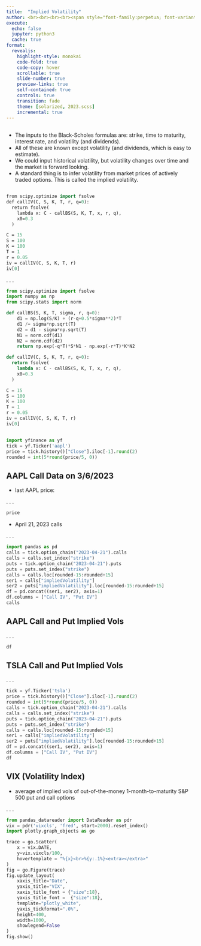 ```yaml
---
title:  "Implied Volatility"
author: <br><br><br><br><span style="font-family:perpetua; font-variant:small-caps; color:#606060;">Kerry Back</span><br><br><img src="RiceBusiness-transparent-logo-sm.png"  height=80>
execute:
  echo: false
  jupyter: python3
  cache: true
format: 
  revealjs:
    highlight-style: monokai
    code-fold: true
    code-copy: hover
    scrollable: true
    slide-number: true
    preview-links: true
    self-contained: true
    controls: true
    transition: fade
    theme: [solarized, 2023.scss]
    incremental: true
---
```


##
- The inputs to the Black-Scholes formulas are: strike, time to maturity, interest rate, and volatility (and dividends).  
- All of these are known except volatility (and dividends, which is easy to estimate).
- We could input historical volatility, but volatility changes over time and the market is forward looking.
- A standard thing is to infer volatility from market prices of actively traded options.  This is called the implied volatility.

## 

```.p
from scipy.optimize import fsolve
def callIV(C, S, K, T, r, q=0):
  return fsolve(
    lambda x: C - callBS(S, K, T, x, r, q),
    x0=0.3
  )

C = 15
S = 100
K = 100
T = 1
r = 0.05
iv = callIV(C, S, K, T, r)
iv[0]
```

. . .


```python
from scipy.optimize import fsolve
import numpy as np
from scipy.stats import norm

def callBS(S, K, T, sigma, r, q=0):
    d1 = np.log(S/K) + (r-q+0.5*sigma**2)*T
    d1 /= sigma*np.sqrt(T)
    d2 = d1 - sigma*np.sqrt(T)
    N1 = norm.cdf(d1)
    N2 = norm.cdf(d2)
    return np.exp(-q*T)*S*N1 - np.exp(-r*T)*K*N2

def callIV(C, S, K, T, r, q=0):
  return fsolve(
    lambda x: C - callBS(S, K, T, x, r, q),
    x0=0.3
  )

C = 15
S = 100
K = 100
T = 1
r = 0.05
iv = callIV(C, S, K, T, r)
iv[0]
```

##

```python
import yfinance as yf
tick = yf.Ticker('aapl')
price = tick.history()["Close"].iloc[-1].round(2)
rounded = int(5*round(price/5, 0))
```

## AAPL Call Data on 3/6/2023

- last AAPL price:

. . .

```python
price
```

- April 21, 2023 calls

. . .

```python
import pandas as pd
calls = tick.option_chain("2023-04-21").calls
calls = calls.set_index("strike")
puts = tick.option_chain("2023-04-21").puts
puts = puts.set_index("strike")
calls = calls.loc[rounded-15:rounded+15]
ser1 = calls["impliedVolatility"]
ser2 = puts["impliedVolatility"].loc[rounded-15:rounded+15]
df = pd.concat((ser1, ser2), axis=1)
df.columns = ["Call IV", "Put IV"]
calls
```

## AAPL Call and Put Implied Vols

. . .

```python
df
```


## TSLA Call and Put Implied Vols {.smaller}

. . .

```python
tick = yf.Ticker('tsla')
price = tick.history()["Close"].iloc[-1].round(2)
rounded = int(5*round(price/5, 0))
calls = tick.option_chain("2023-04-21").calls
calls = calls.set_index("strike")
puts = tick.option_chain("2023-04-21").puts
puts = puts.set_index("strike")
calls = calls.loc[rounded-15:rounded+15]
ser1 = calls["impliedVolatility"]
ser2 = puts["impliedVolatility"].loc[rounded-15:rounded+15]
df = pd.concat((ser1, ser2), axis=1)
df.columns = ["Call IV", "Put IV"]
df
```

## VIX (Volatility Index)

- average of implied vols of out-of-the-money 1-month-to-maturity S&P 500 put and call options

. . .

```python
from pandas_datareader import DataReader as pdr
vix = pdr('vixcls', 'fred', start=2000).reset_index()
import plotly.graph_objects as go

trace = go.Scatter(
    x = vix.DATE,
    y=vix.vixcls/100,
    hovertemplate = "%{x}<br>%{y:.1%}<extra></extra>"
)
fig = go.Figure(trace)
fig.update_layout(
    xaxis_title="Date",
    yaxis_title="VIX",
    xaxis_title_font = {"size":18},
    yaxis_title_font =  {"size":18},
    template="plotly_white",
    yaxis_tickformat=".0%",
    height=400,  
    width=1000,
    showlegend=False
)
fig.show()


```

